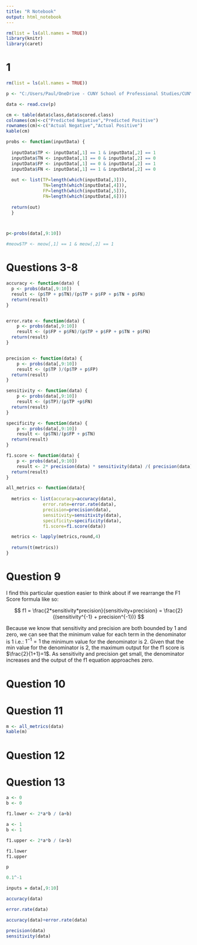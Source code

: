 ---
title: "R Notebook"
output: html_notebook
---


```{r}
rm(list = ls(all.names = TRUE)) 
library(knitr)
library(caret)

```
# 1

```{r}
rm(list = ls(all.names = TRUE)) 

p <- "C:/Users/Paul/OneDrive - CUNY School of Professional Studies/CUNY/DATA 621/HW2/classification-output-data.csv"

data <- read.csv(p)
```

```{r}
cm <- table(data$class,data$scored.class)
colnames(cm)<-c("Predicted Negative","Predicted Positive")
rownames(cm)<-c("Actual Negative","Actual Positive")
kable(cm)

```


```{r}

probs <- function(inputData) {
  
  inputData$TP <- inputData[,1] == 1 & inputData[,2] == 1
  inputData$TN <- inputData[,1] == 0 & inputData[,2] == 0
  inputData$FP <- inputData[,1] == 0 & inputData[,2] == 1
  inputData$FN <- inputData[,1] == 1 & inputData[,2] == 0
  
  out <- list(TP=length(which(inputData[,3])),
              TN=length(which(inputData[,4])),
              FP=length(which(inputData[,5])),
              FN=length(which(inputData[,6])))
    
  return(out)
  }



p<-probs(data[,9:10])

#meow$TP <- meow[,1] == 1 & meow[,2] == 1

```

# Questions 3-8

```{r}

accuracy <- function(data) {
  p <- probs(data[,9:10])
  result <- (p$TP + p$TN)/(p$TP + p$FP + p$TN + p$FN)
  return(result)
}


error.rate <- function(data) {
    p <- probs(data[,9:10])
    result <- (p$FP + p$FN)/(p$TP + p$FP + p$TN + p$FN)
  return(result)
}


precision <- function(data) {
    p <- probs(data[,9:10])
    result <- (p$TP )/(p$TP + p$FP)
  return(result)
}

sensitivity <- function(data) {
    p <- probs(data[,9:10])
    result <- (p$TP)/(p$TP +p$FN)
  return(result)
}

specificity <- function(data) {
    p <- probs(data[,9:10])
    result <- (p$TN)/(p$FP + p$TN)
  return(result)
}

f1.score <- function(data) {
    p <- probs(data[,9:10])
    result <- 2* precision(data) * sensitivity(data) /( precision(data) + sensitivity(data))
  return(result)
}

all_metrics <- function(data){
    
  metrics <- list(accuracy=accuracy(data),
              error.rate=error.rate(data),
              precision=precision(data),
              sensitivity=sensitivity(data),
              specificity=specificity(data),
              f1.score=f1.score(data))

  metrics <- lapply(metrics,round,4)
  
  return(t(metrics)) 
} 

```


# Question 9

I find this particular question easier to think about if we rearrange the F1 Score formula like so:


$$
f1 = \frac{2*sensitivity*precision}{sensitivity+precision} = \frac{2}{(sensitivity^{-1} + precision^{-1})}
$$

Because we know that sensitivity and precision are both bounded by 1 and zero, we can see that the minimum value for each term in the denominator is 1 i.e.: $1^{-1} = 1$ the minimum value for the denominator is 2.  Given that the min value for the denominator is 2, the maximum output for the f1 score is $\frac{2}{1+1}=1$.  As sensitivity and precision get small, the denominator increases and the output of the f1 equation approaches zero.


# Question 10

# Question 11

```{r}
m <- all_metrics(data)
kable(m)
```

# Question 12

# Question 13


 
```{r}
a <- 0
b <- 0

f1.lower <- 2*a*b / (a+b)

a <- 1
b <- 1

f1.upper <- 2*a*b / (a+b)

f1.lower
f1.upper

p

0.1^-1

```



```{r}

inputs = data[,9:10]

accuracy(data)

error.rate(data)

accuracy(data)+error.rate(data)

precision(data)
sensitivity(data)


```
